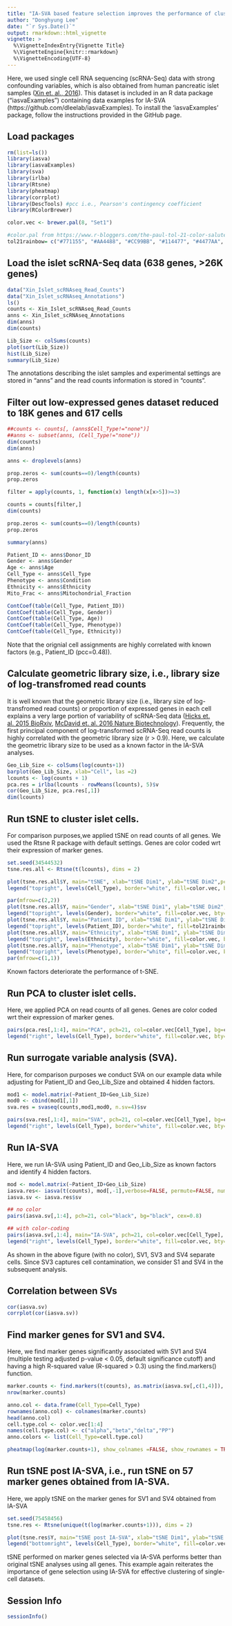 ```yaml
---
title: "IA-SVA based feature selection improves the performance of clustering algorithms [2]"
author: "Donghyung Lee"
date: "`r Sys.Date()`"
output: rmarkdown::html_vignette
vignette: >
  %\VignetteIndexEntry{Vignette Title}
  %\VignetteEngine{knitr::rmarkdown}
  %\VignetteEncoding{UTF-8}
---
```


Here, we used single cell RNA sequencing (scRNA-Seq) data with strong confounding variables, which is also obtained from human pancreatic islet samples ([Xin et. al., 2016](http://www.cell.com/cell-metabolism/abstract/S1550-4131(16)30434-X)). This dataset is included in an R data package ("iasvaExamples") containing data examples for IA-SVA (https://github.com/dleelab/iasvaExamples). To install the 'iasvaExamples' package, follow the instructions provided in the GitHub page.

## Load packages
```r
rm(list=ls())
library(iasva)
library(iasvaExamples)
library(sva)
library(irlba)
library(Rtsne)
library(pheatmap)
library(corrplot)
library(DescTools) #pcc i.e., Pearson's contingency coefficient
library(RColorBrewer)

color.vec <- brewer.pal(8, "Set1")

#color.pal from https://www.r-bloggers.com/the-paul-tol-21-color-salute/
tol21rainbow= c("#771155", "#AA4488", "#CC99BB", "#114477", "#4477AA", "#77AADD", "#117777", "#44AAAA", "#77CCCC", "#117744", "#44AA77", "#88CCAA", "#777711", "#AAAA44", "#DDDD77", "#774411", "#AA7744", "#DDAA77", "#771122", "#AA4455", "#DD7788")
```

## Load the islet scRNA-Seq data (638 genes, >26K genes)
```r
data("Xin_Islet_scRNAseq_Read_Counts")
data("Xin_Islet_scRNAseq_Annotations")
ls()
counts <- Xin_Islet_scRNAseq_Read_Counts
anns <- Xin_Islet_scRNAseq_Annotations
dim(anns)
dim(counts)

Lib_Size <- colSums(counts)
plot(sort(Lib_Size))
hist(Lib_Size)
summary(Lib_Size)
```
The annotations describing the islet samples and experimental settings are stored in "anns" and the read counts information is stored in "counts". 

## Filter out low-expressed genes dataset reduced to 18K genes and 617 cells
```r
##counts <- counts[, (anns$Cell_Type!="none")] 
##anns <- subset(anns, (Cell_Type!="none"))
dim(counts)
dim(anns)

anns <- droplevels(anns)

prop.zeros <- sum(counts==0)/length(counts)
prop.zeros

filter = apply(counts, 1, function(x) length(x[x>5])>=3)

counts = counts[filter,]
dim(counts)

prop.zeros <- sum(counts==0)/length(counts)
prop.zeros

summary(anns)

Patient_ID <- anns$Donor_ID
Gender <- anns$Gender
Age <- anns$Age
Cell_Type <- anns$Cell_Type
Phenotype <- anns$Condition
Ethnicity <- anns$Ethnicity
Mito_Frac <- anns$Mitochondrial_Fraction

ContCoef(table(Cell_Type, Patient_ID))
ContCoef(table(Cell_Type, Gender))
ContCoef(table(Cell_Type, Age))
ContCoef(table(Cell_Type, Phenotype))
ContCoef(table(Cell_Type, Ethnicity))
```

Note that the orignial cell assignments are highly correlated with known factors (e.g., Patient_ID (pcc=0.48)).

## Calculate geometric library size, i.e., library size of log-transfromed read counts 
It is well known that the geometric library size (i.e., library size of log-transfromed read counts) or proportion of expressed genes in each cell explains a very large portion of variability of scRNA-Seq data ([Hicks et. al. 2015 BioRxiv](http://biorxiv.org/content/early/2015/08/25/025528), [McDavid et. al. 2016 Nature Biotechnology](http://www.nature.com/nbt/journal/v34/n6/full/nbt.3498.html)). Frequently, the first principal component of log-transformed scRNA-Seq read counts is highly correlated with the geometric library size (r > 0.9). Here, we calculate the geometric library size to be used as a known factor in the IA-SVA analyses.
```r
Geo_Lib_Size <- colSums(log(counts+1))
barplot(Geo_Lib_Size, xlab="Cell", las =2)
lcounts <- log(counts + 1)
pca.res = irlba(lcounts - rowMeans(lcounts), 5)$v
cor(Geo_Lib_Size, pca.res[,1])
dim(lcounts)
```

## Run tSNE to cluster islet cells.
For comparison purposes,we applied tSNE on read counts of all genes. We used the Rtsne R package with default settings.
Genes are color coded wrt their expression of marker genes. 
```r
set.seed(34544532)
tsne.res.all <- Rtsne(t(lcounts), dims = 2)

plot(tsne.res.all$Y, main="tSNE", xlab="tSNE Dim1", ylab="tSNE Dim2",pch=21, col=color.vec[Cell_Type], bg=color.vec[Cell_Type], oma=c(4,4,6,12))
legend("topright", levels(Cell_Type), border="white", fill=color.vec, bty="n")

par(mfrow=c(2,2))
plot(tsne.res.all$Y, main="Gender", xlab="tSNE Dim1", ylab="tSNE Dim2", pch=21, col=color.vec[Gender], bg=color.vec[Gender], oma=c(4,4,6,12))
legend("topright", levels(Gender), border="white", fill=color.vec, bty="n")
plot(tsne.res.all$Y, main="Patient ID", xlab="tSNE Dim1", ylab="tSNE Dim2", pch=21, col=tol21rainbow[Patient_ID], bg=tol21rainbow[Patient_ID], oma=c(4,4,6,12))
legend("topright", levels(Patient_ID), border="white", fill=tol21rainbow, bty="n", cex=0.5)
plot(tsne.res.all$Y, main="Ethnicity", xlab="tSNE Dim1", ylab="tSNE Dim2", pch=21, col=color.vec[Ethnicity], bg=color.vec[Ethnicity], oma=c(4,4,6,12))
legend("topright", levels(Ethnicity), border="white", fill=color.vec, bty="n")
plot(tsne.res.all$Y, main="Phenotype", xlab="tSNE Dim1", ylab="tSNE Dim2", pch=21, col=color.vec[Phenotype], bg=color.vec[Phenotype], oma=c(4,4,6,12))
legend("topright", levels(Phenotype), border="white", fill=color.vec, bty="n")
par(mfrow=c(1,1))
```

Known factors deteriorate the performance of t-SNE.


## Run PCA to cluster islet cells.
Here, we applied PCA on read counts of all genes. Genes are color coded wrt their expression of marker genes. 
```r
pairs(pca.res[,1:4], main="PCA", pch=21, col=color.vec[Cell_Type], bg=color.vec[Cell_Type], cex=0.8, oma=c(4,4,6,12))
legend("right", levels(Cell_Type), border="white", fill=color.vec, bty="n")
```

## Run surrogate variable analysis (SVA).
Here, for comparison purposes we conduct SVA on our example data while adjusting for Patient_ID and Geo_Lib_Size and obtained 4 hidden factors. 
```r
mod1 <- model.matrix(~Patient_ID+Geo_Lib_Size)
mod0 <- cbind(mod1[,1])
sva.res = svaseq(counts,mod1,mod0, n.sv=4)$sv

pairs(sva.res[,1:4], main="SVA", pch=21, col=color.vec[Cell_Type], bg=color.vec[Cell_Type], cex=0.8, oma=c(4,4,6,12))
legend("right", levels(Cell_Type), border="white", fill=color.vec, bty="n")
```

## Run IA-SVA
Here, we run IA-SVA using Patient_ID and Geo_Lib_Size as known factors and identify 4 hidden factors. 
```r
mod <- model.matrix(~Patient_ID+Geo_Lib_Size)
iasva.res<- iasva(t(counts), mod[,-1],verbose=FALSE, permute=FALSE, num.sv=4)
iasva.sv <- iasva.res$sv

## no color
pairs(iasva.sv[,1:4], pch=21, col="black", bg="black", cex=0.8)

## with color-coding
pairs(iasva.sv[,1:4], main="IA-SVA", pch=21, col=color.vec[Cell_Type], bg=color.vec[Cell_Type], cex=0.8, oma=c(4,4,6,12))
legend("right", levels(Cell_Type), border="white", fill=color.vec, bty="n")
```

As shown in the above figure (with no color), SV1, SV3 and SV4 separate cells. Since SV3 captures cell contamination, we consider S1 and SV4 in the subsequent analysis.

## Correlation between SVs
```r
cor(iasva.sv)
corrplot(cor(iasva.sv))
```

## Find marker genes for SV1 and SV4.
Here, we find marker genes significantly associated with SV1 and SV4 (multiple testing adjusted p-value < 0.05, default significance cutoff) and having a high R-squared value (R-squared > 0.3) using the find.markers() function.
```r
marker.counts <- find.markers(t(counts), as.matrix(iasva.sv[,c(1,4)]),  rsq.cutoff = 0.3)
nrow(marker.counts)

anno.col <- data.frame(Cell_Type=Cell_Type)
rownames(anno.col) <- colnames(marker.counts)
head(anno.col)
cell.type.col <- color.vec[1:4]
names(cell.type.col) <- c("alpha","beta","delta","PP")
anno.colors <- list(Cell_Type=cell.type.col)

pheatmap(log(marker.counts+1), show_colnames =FALSE, show_rownames = TRUE, clustering_method = "ward.D2",cutree_cols = 5,annotation_col = anno.col, annotation_colors=anno.colors)
```

## Run tSNE post IA-SVA, i.e., run tSNE on 57 marker genes obtained from IA-SVA.
Here, we apply tSNE on the marker genes for SV1 and SV4 obtained from IA-SVA
```r
set.seed(75458456)
tsne.res <- Rtsne(unique(t(log(marker.counts+1))), dims = 2)

plot(tsne.res$Y, main="tSNE post IA-SVA", xlab="tSNE Dim1", ylab="tSNE Dim2", pch=21, col=color.vec[Cell_Type], bg=color.vec[Cell_Type], oma=c(4,4,6,12))
legend("bottomright", levels(Cell_Type), border="white", fill=color.vec, bty="n")
```

tSNE performed on marker genes selected via IA-SVA performs better than original tSNE analyses using all genes. 
This example again reiterates the importance of gene selection using IA-SVA for effective clustering of single-cell datasets.


## Session Info
```r
sessionInfo()
```
